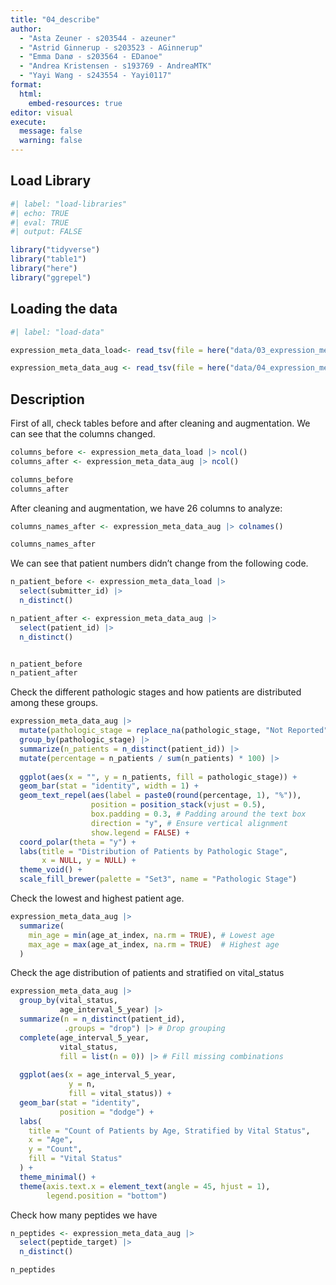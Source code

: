 ```yaml
---
title: "04_describe"
author: 
  - "Asta Zeuner - s203544 - azeuner"
  - "Astrid Ginnerup - s203523 - AGinnerup"
  - "Emma Danø - s203564 - EDanoe"
  - "Andrea Kristensen - s193769 - AndreaMTK"
  - "Yayi Wang - s243554 - Yayi0117"
format: 
  html: 
    embed-resources: true
editor: visual
execute: 
  message: false
  warning: false
---
```


## Load Library

```r
#| label: "load-libraries" 
#| echo: TRUE
#| eval: TRUE 
#| output: FALSE  

library("tidyverse")
library("table1")
library("here")
library("ggrepel")
```

## Loading the data

```r
#| label: "load-data" 

expression_meta_data_load<- read_tsv(file = here("data/03_expression_meta_data_load.tsv.gz"))

expression_meta_data_aug <- read_tsv(file = here("data/04_expression_meta_data_aug.tsv.gz"))
```

## Description

First of all, check tables before and after cleaning and augmentation. We can see that the columns changed.

```r
columns_before <- expression_meta_data_load |> ncol()
columns_after <- expression_meta_data_aug |> ncol()

columns_before
columns_after
```

After cleaning and augmentation, we have 26 columns to analyze:

```r
columns_names_after <- expression_meta_data_aug |> colnames()

columns_names_after
```

We can see that patient numbers didn't change from the following code.

```r
n_patient_before <- expression_meta_data_load |>
  select(submitter_id) |>
  n_distinct()

n_patient_after <- expression_meta_data_aug |>
  select(patient_id) |>
  n_distinct()


n_patient_before
n_patient_after
```

Check the different pathologic stages and how patients are distributed among these groups.

```r
expression_meta_data_aug |> 
  mutate(pathologic_stage = replace_na(pathologic_stage, "Not Reported")) |> 
  group_by(pathologic_stage) |> 
  summarize(n_patients = n_distinct(patient_id)) |>
  mutate(percentage = n_patients / sum(n_patients) * 100) |>
  
  ggplot(aes(x = "", y = n_patients, fill = pathologic_stage)) +
  geom_bar(stat = "identity", width = 1) +
  geom_text_repel(aes(label = paste0(round(percentage, 1), "%")),
                  position = position_stack(vjust = 0.5),
                  box.padding = 0.3, # Padding around the text box
                  direction = "y", # Ensure vertical alignment
                  show.legend = FALSE) +
  coord_polar(theta = "y") +
  labs(title = "Distribution of Patients by Pathologic Stage",
       x = NULL, y = NULL) +
  theme_void() +
  scale_fill_brewer(palette = "Set3", name = "Pathologic Stage")
```

Check the lowest and highest patient age.

```r
expression_meta_data_aug |> 
  summarize(
    min_age = min(age_at_index, na.rm = TRUE), # Lowest age
    max_age = max(age_at_index, na.rm = TRUE)  # Highest age
  )
```

Check the age distribution of patients and stratified on vital_status

```r
expression_meta_data_aug |> 
  group_by(vital_status, 
           age_interval_5_year) |>
  summarize(n = n_distinct(patient_id),
            .groups = "drop") |> # Drop grouping
  complete(age_interval_5_year, 
           vital_status, 
           fill = list(n = 0)) |> # Fill missing combinations
  
  ggplot(aes(x = age_interval_5_year, 
             y = n, 
             fill = vital_status)) +
  geom_bar(stat = "identity",
           position = "dodge") +
  labs(
    title = "Count of Patients by Age, Stratified by Vital Status",
    x = "Age",
    y = "Count",
    fill = "Vital Status"
  ) +
  theme_minimal() +
  theme(axis.text.x = element_text(angle = 45, hjust = 1),
        legend.position = "bottom")


```

Check how many peptides we have

```r
n_peptides <- expression_meta_data_aug |>
  select(peptide_target) |>
  n_distinct()

n_peptides
```
